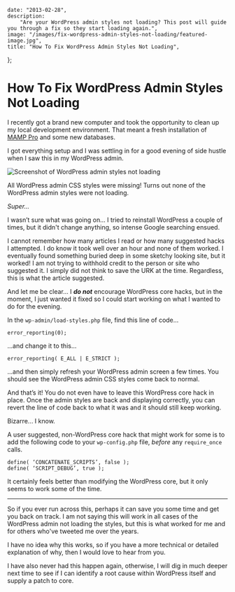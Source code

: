 
    date: "2013-02-28",
    description:
        "Are your WordPress admin styles not loading? This post will guide you through a fix so they start loading again.",
    image: "/images/fix-wordpress-admin-styles-not-loading/featured-image.jpg",
    title: "How To Fix WordPress Admin Styles Not Loading",
};


# How To Fix WordPress Admin Styles Not Loading

I recently got a brand new computer and took the opportunity to clean up my local development environment. That meant a fresh installation of [MAMP Pro](https://www.mamp.info) and some new databases.

I got everything setup and I was settling in for a good evening of side hustle when I saw this in my WordPress admin.

![Screenshot of WordPress admin styles not loading](/images/fix-wordpress-admin-styles-not-loading/wordpress-admin-missing-styles.jpg)

All WordPress admin CSS styles were missing! Turns out none of the WordPress admin styles were not loading.

_*Super...*_

I wasn’t sure what was going on... I tried to reinstall WordPress a couple of times, but it didn't change anything, so intense Google searching ensued.

I cannot remember how many articles I read or how many suggested hacks I attempted. I do know it took well over an hour and none of them worked. I eventually found something buried deep in some sketchy looking site, but it worked! I am not trying to withhold credit to the person or site who suggested it. I simply did not think to save the URK at the time. Regardless, this is what the article suggested.

And let me be clear... I **_do not_** encourage WordPress core hacks, but in the moment, I just wanted it fixed so I could start working on what I wanted to do for the evening.

In the `wp-admin/load-styles.php` file, find this line of code...

```
error_reporting(0);
```

...and change it to this...

```
error_reporting( E_ALL | E_STRICT );
```

...and then simply refresh your WordPress admin screen a few times. You should see the WordPress admin CSS styles come back to normal.

And that’s it! You do not even have to leave this WordPress core hack in place. Once the admin styles are back and displaying correctly, you can revert the line of code back to what it was and it should still keep working.

Bizarre... I know.

A user suggested, non-WordPress core hack that might work for some is to add the following code to your `wp-config.php` file, _before_ any `require_once` calls.

```
define( ‘CONCATENATE_SCRIPTS’, false );
define( ‘SCRIPT_DEBUG’, true );
```

It certainly feels better than modifying the WordPress core, but it only seems to work some of the time.

---

So if you ever run across this, perhaps it can save you some time and get you back on track. I am not saying this will work in all cases of the WordPress admin not loading the styles, but this is what worked for me and for others who've tweeted me over the years.

I have no idea why this works, so if you have a more technical or detailed explanation of why, then I would love to hear from you.

I have also never had this happen again, otherwise, I will dig in much deeper next time to see if I can identify a root cause within WordPress itself and supply a patch to core.
